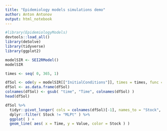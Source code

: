 ```yaml
---
title: "Epidemiology models simulations demo"
author: Anton Antonov
output: html_notebook
---
```


```r
#library(EpidemiologyModels)
devtools::load_all()
library(deSolve)
library(tidyverse)
library(ggplot2)
```

```r
modelSIR <- SEI2RModel()
modelSIR
```

```r
times <- seq( 0, 365, 1)
```

```r
dfSol <- ode(y = modelSIR[["InitialConditions"]], times = times, func = modelSIR[["RHSFunction"]], parms = modelSIR[["RateRules"]])
dfSol <- as.data.frame(dfSol)
colnames(dfSol) <- gsub( "time", "Time", colnames(dfSol) )
head(dfSol)
```


```r
dfSol %>% 
  tidyr::pivot_longer( cols = colnames(dfSol)[-1], names_to = "Stock", values_to = "Value" ) %>%
  dplyr::filter( Stock != "MLPt" ) %>% 
  ggplot( ) +
  geom_line( aes( x = Time, y = Value, color = Stock ) )
```

